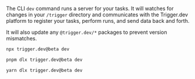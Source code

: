 <Step title="Run the CLI `dev` command">

The CLI `dev` command runs a server for your tasks. It will watches for changes in your `/trigger` directory and communicates with the Trigger.dev platform to register your tasks, perform runs, and send data back and forth.

It will also update any `@trigger.dev/*` packages to prevent version mismatches.

<CodeGroup>

```bash npm
npx trigger.dev@beta dev
```

```bash pnpm
pnpm dlx trigger.dev@beta dev
```

```bash yarn
yarn dlx trigger.dev@beta dev
```

</CodeGroup>

</Step>
